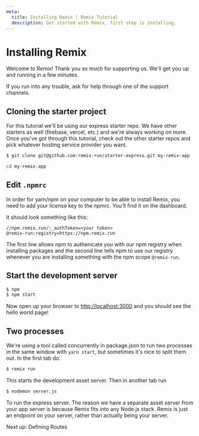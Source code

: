 ```yaml
---
meta:
  title: Installing Remix | Remix Tutorial
  description: Get started with Remix, first step is installing.
---
```



# Installing Remix

Welcome to Remix! Thank you so much for supporting us. We'll get you up and running in a few minutes.

If you run into any trouble, ask for help through one of the support channels.

## Cloning the starter project

For this tutorial we'll be using our express starter repo. We have other starters as well (firebase, vercel, etc.) and we're always working on more. Once you've got through this tutorial, check out the other starter repos and pick whatever hosting service provider you want.

```bash
$ git clone git@github.com:remix-run/starter-express.git my-remix-app

cd my-remix-app
```

## Edit `.npmrc`

In order for yarn/npm on your computer to be able to install Remix, you need to add your license key to the npmrc. You'll find it on <Link to="/dashboard">the dashboard</Link>.

It should look something like this:

```
//npm.remix.run/:_authToken=<your token>
@remix-run:registry=https://npm.remix.run
```

The first line allows npm to authenicate you with our npm registry when installing packages and the second line tells npm to use our registry whenever you are installing something with the npm scope `@remix-run`.

## Start the development server

```bash
$ npm
$ npm start
```

Now open up your browser to [http://localhost:3000](http://localhost:3000) and you should see the hello world page!

## Two processes

We're using a tool called concurrently in package.json to run two processes in the same window with `yarn start`, but sometimes it's nice to split them out. In the first tab do:

```bash
$ remix run
```

This starts the development asset server. Then in another tab run

```bash
$ nodemon server.js
```

To run the express server. The reason we have a separate asset server from your app server is because Remix fits into any Node.js stack. Remix is just an endpoint on your server, rather than actually being your server.

<div className="next-prev-links">
  <Link className="next" to="../defining-routes">
    Next up: Defining Routes
  </Link>
</div>
